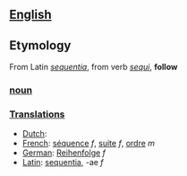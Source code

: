 ==[[English]]==

==Etymology==
From Latin ''[[sequentia]]'', from verb ''[[sequi]]'', '''follow'''

===[[noun]]===

===[[Translations]]===

*[[Dutch]]: [[]]
*[[French]]: [[séquence]] ''f'', [[suite]] ''f'', [[ordre]] ''m''
*[[German]]: [[Reihenfolge]] ''f''
*[[Latin]]: [[sequentia]], -ae ''f''